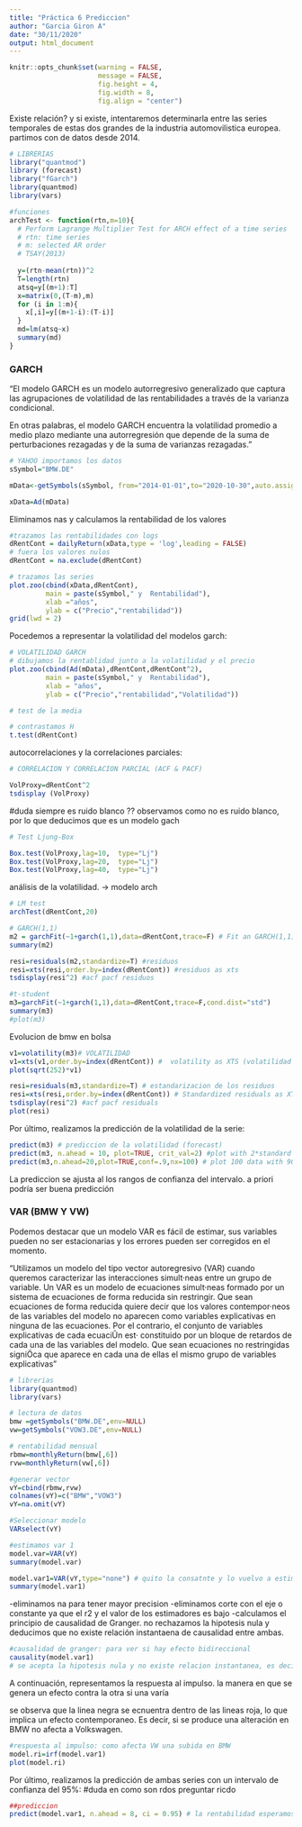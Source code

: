 ---
title: "Práctica 6 Prediccion"
author: "Garcia Giron A"
date: "30/11/2020"
output: html_document
---


```{r setup, include=FALSE}
knitr::opts_chunk$set(warning = FALSE, 
                      message = FALSE, 
                      fig.height = 4, 
                      fig.width = 8, 
                      fig.align = "center")
```

Existe relación? y si existe, intentaremos determinarla  entre las series temporales de estas dos grandes de la industria automovilistica europea.
partimos con de datos desde 2014.


```{r include=FALSE}
# LIBRERIAS
library("quantmod")
library (forecast)
library("fGarch")
library(quantmod)
library(vars)
```


```{r include=FALSE}

#funciones
archTest <- function(rtn,m=10){
  # Perform Lagrange Multiplier Test for ARCH effect of a time series
  # rtn: time series
  # m: selected AR order
  # TSAY(2013)
  
  y=(rtn-mean(rtn))^2
  T=length(rtn)
  atsq=y[(m+1):T]
  x=matrix(0,(T-m),m)
  for (i in 1:m){
    x[,i]=y[(m+1-i):(T-i)]
  }
  md=lm(atsq~x)
  summary(md)
}

```

### GARCH 

"El modelo GARCH es un modelo autorregresivo generalizado que captura las agrupaciones de volatilidad de las rentabilidades a través de la varianza condicional. 

En otras palabras, el modelo GARCH encuentra la volatilidad promedio a medio plazo mediante una autorregresión que depende de la suma de perturbaciones rezagadas y de la suma de varianzas rezagadas."

```{r include=FALSE}
# YAHOO importamos los datos
sSymbol="BMW.DE"

mData<-getSymbols(sSymbol, from="2014-01-01",to="2020-10-30",auto.assign=FALSE)

xData=Ad(mData) 
```

Eliminamos nas y calculamos la rentabilidad de los valores


```{r include=FALSE}

#trazamos las rentabilidades con logs
dRentCont = dailyReturn(xData,type = 'log',leading = FALSE)
# fuera los valores nulos 
dRentCont = na.exclude(dRentCont)

```


```{r include=FALSE}
# trazamos las series 
plot.zoo(cbind(xData,dRentCont),
         main = paste(sSymbol," y  Rentabilidad"),
         xlab ="años",
         ylab = c("Precio","rentabilidad"))
grid(lwd = 2)
```


Pocedemos a representar la volatilidad del modelos garch:


 
```{r echo=FALSE}
# VOLATILIDAD GARCH
# dibujamos la rentablidad junto a la volatilidad y el precio
plot.zoo(cbind(Ad(mData),dRentCont,dRentCont^2),
         main = paste(sSymbol," y  Rentabilidad"),
         xlab = "años",
         ylab = c("Precio","rentabilidad","Volatilidad"))
```

```{r include=FALSE}
# test de la media 

# contrastamos H
t.test(dRentCont)
```
autocorrelaciones y la correlaciones parciales:


```{r echo=FALSE}
# CORRELACION Y CORRELACION PARCIAL (ACF & PACF)

VolProxy=dRentCont^2
tsdisplay (VolProxy)
```

#duda siempre es ruido blanco ??
observamos como no es ruido blanco, por lo que deducimos que es un modelo gach

```{r include=FALSE}
# Test Ljung-Box  

Box.test(VolProxy,lag=10,  type="Lj")
Box.test(VolProxy,lag=20,  type="Lj")
Box.test(VolProxy,lag=40,  type="Lj")
```


análisis de la volatilidad. -> modelo arch


```{r echo=FALSE}
# LM test
archTest(dRentCont,20)
```


```{r include=FALSE}
# GARCH(1,1)
m2 = garchFit(~1+garch(1,1),data=dRentCont,trace=F) # Fit an GARCH(1,1) model
summary(m2)

```

```{r include=FALSE}
resi=residuals(m2,standardize=T) #residuos
resi=xts(resi,order.by=index(dRentCont)) #residuos as xts
tsdisplay(resi^2) #acf pacf residuos
```

```{r include=FALSE}
#t-student
m3=garchFit(~1+garch(1,1),data=dRentCont,trace=F,cond.dist="std")
summary(m3)
#plot(m3)
```

Evolucion de bmw en bolsa


```{r echo=FALSE}
v1=volatility(m3)# VOLATILIDAD
v1=xts(v1,order.by=index(dRentCont)) #  volatility as XTS (volatilidad a serie temporal)
plot(sqrt(252)*v1)
```

```{r include=FALSE  }
resi=residuals(m3,standardize=T) # estandarizacion de los residuos
resi=xts(resi,order.by=index(dRentCont)) # Standardized residuals as XTS (a serie temporal)
tsdisplay(resi^2) #acf pacf residuals
plot(resi)
```

Por último, realizamos la predicción de la volatilidad de la serie:

```{r echo=FALSE}
predict(m3) # prediccion de la volatilidad (forecast)
predict(m3, n.ahead = 10, plot=TRUE, crit_val=2) #plot with 2*standard error
predict(m3,n.ahead=20,plot=TRUE,conf=.9,nx=100) # plot 100 data with 90% confidence
```


 La prediccion  se ajusta al los rangos de confianza del intervalo. a priori podría ser buena predicción
























### VAR (BMW Y VW)

Podemos destacar que un modelo VAR es fácil de estimar, sus variables pueden  no ser estacionarias y los errores pueden ser corregidos en el momento.

"Utilizamos un modelo del tipo vector autoregresivo (VAR) cuando queremos
caracterizar las interacciones simult·neas entre un grupo de variable. Un VAR
es un modelo de ecuaciones simult·neas formado por un sistema de ecuaciones
de forma reducida sin restringir. Que sean ecuaciones de forma reducida quiere
decir que los valores contempor·neos de las variables del modelo no aparecen
como variables explicativas en ninguna de las ecuaciones. Por el contrario,
el conjunto de variables explicativas de cada ecuaciÛn est· constituido por un
bloque de retardos de cada una de las variables del modelo. Que sean ecuaciones
no restringidas signiÖca que aparece en cada una de ellas el mismo grupo de
variables explicativas"


```{r include=FALSE}
# librerias
library(quantmod)
library(vars)
```

```{r include=FALSE}
# lectura de datos 
bmw =getSymbols("BMW.DE",env=NULL)
vw=getSymbols("VOW3.DE",env=NULL)
```

```{r include=FALSE}
# rentabilidad mensual
rbmw=monthlyReturn(bmw[,6])
rvw=monthlyReturn(vw[,6])
```

```{r include=FALSE}
#generar vector
vY=cbind(rbmw,rvw)
colnames(vY)=c("BMW","VOW3")
vY=na.omit(vY)
```

```{r include=FALSE}
#Seleccionar modelo
VARselect(vY)
``` 

```{r include=FALSE}
#estimamos var 1 
model.var=VAR(vY)
summary(model.var) 
```

```{r include=FALSE}
model.var1=VAR(vY,type="none") # quito la consatnte y lo vuelvo a estimar
summary(model.var1)
```


-eliminamos na para tener mayor precision
-eliminamos corte con el eje o constante ya que el r2 y el valor de los estimadores es bajo
-calculamos el principio de causalidad de Granger. no rechazamos la hipotesis nula y deducimos que no existe relación instantaena de causalidad entre ambas.




```{r echo=FALSE}
#causalidad de granger: para ver si hay efecto bidireccional 
causality(model.var1)
# se acepta la hipotesis nula y no existe relacion instantanea, es decir, no causan efecto lo que sucedad en un acompañia respecto la otra, porque estamos ante situaciones bidireccionales.
```
A continuación,  representamos la respuesta al impulso. 
la manera en que se genera un efecto contra la otra si una varía

se observa que la linea negra se ecnuentra dentro de las lineas roja, lo que implica un efecto contemporaneo. Es decir, si se produce una alteración en BMW no afecta a Volkswagen.

```{r echo=FALSE}
#respuesta al impulso: como afecta VW una subida en BMW 
model.ri=irf(model.var1)
plot(model.ri)
```


Por último, realizamos la predicción de ambas series con un intervalo de confianza del 95%:
#duda en como son rdos preguntar ricdo
```{r echo=FALSE}
##prediccion
predict(model.var1, n.ahead = 8, ci = 0.95) # la rentabilidad esperamos que sea 0 
```
